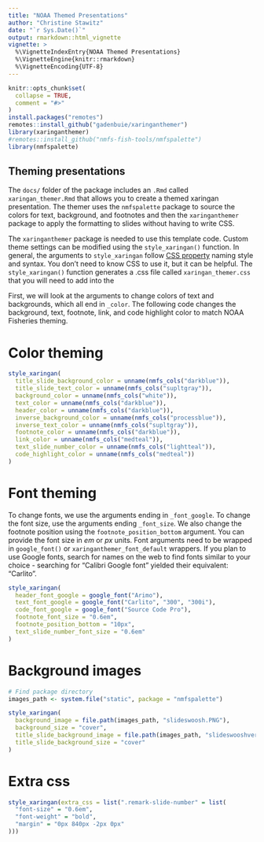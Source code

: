 ```yaml
---
title: "NOAA Themed Presentations"
author: "Christine Stawitz"
date: "`r Sys.Date()`"
output: rmarkdown::html_vignette
vignette: >
  %\VignetteIndexEntry{NOAA Themed Presentations}
  %\VignetteEngine{knitr::rmarkdown}
  %\VignetteEncoding{UTF-8}
---
```


```r
knitr::opts_chunk$set(
  collapse = TRUE,
  comment = "#>"
)
install.packages("remotes")
remotes::install_github("gadenbuie/xaringanthemer")
library(xaringanthemer)
#remotes::install_github("nmfs-fish-tools/nmfspalette")
library(nmfspalette)
```

## Theming presentations

The `docs/` folder of the package includes an `.Rmd` called `xaringan_themer.Rmd` that allows you to create a themed xaringan presentation. The themer uses the `nmfspalette` package to source the colors for text, background, and footnotes and then the `xaringanthemer` package to apply the formatting to slides without having to write CSS.

The `xaringanthemer` package is needed to use this template code. Custom theme settings can be modified using the `style_xaringan()` function. In general, the arguments to `style_xaringan` follow [CSS property](https://www.w3schools.com/cssref/) naming style and syntax. You don't need to know CSS to use it, but it can be helpful. The `style_xaringan()` function generates a .css file called `xaringan_themer.css` that you will need to add into the 

First, we will look at the arguments to change colors of text and backgrounds, which all end in `_color`. The following code changes the background, text, footnote, link, and code highlight color to match NOAA Fisheries theming.



# Color theming

```r
style_xaringan(
  title_slide_background_color = unname(nmfs_cols("darkblue")),
  title_slide_text_color = unname(nmfs_cols("supltgray")),
  background_color = unname(nmfs_cols("white")),
  text_color = unname(nmfs_cols("darkblue")),
  header_color = unname(nmfs_cols("darkblue")),
  inverse_background_color = unname(nmfs_cols("processblue")),
  inverse_text_color = unname(nmfs_cols("supltgray")),
  footnote_color = unname(nmfs_cols("darkblue")),
  link_color = unname(nmfs_cols("medteal")),
  text_slide_number_color = unname(nmfs_cols("lightteal")),
  code_highlight_color = unname(nmfs_cols("medteal"))
)
```

# Font theming

To change fonts, we use the arguments ending in `_font_google`. To change the font size, use the arguments ending `_font_size`. We also change the footnote position using the `footnote_position_bottom` argument. You can provide the font size in *em* or *px* units. Font arguments need to be wrapped in `google_font()` or `xaringanthemer_font_default` wrappers. If you plan to use Google fonts, search for names on the web to find fonts similar to your choice - searching for "Calibri Google font" yielded their equivalent: "Carlito".

```r
style_xaringan(
  header_font_google = google_font("Arimo"),
  text_font_google = google_font("Carlito", "300", "300i"),
  code_font_google = google_font("Source Code Pro"),
  footnote_font_size = "0.6em",
  footnote_position_bottom = "10px",
  text_slide_number_font_size = "0.6em"
)
```

# Background images

```r
# Find package directory
images_path <- system.file("static", package = "nmfspalette")

style_xaringan(
  background_image = file.path(images_path, "slideswoosh.PNG"),
  background_size = "cover",
  title_slide_background_image = file.path(images_path, "slideswooshver.png"),
  title_slide_background_size = "cover"
)
```

# Extra css
  
```r
style_xaringan(extra_css = list(".remark-slide-number" = list(
  "font-size" = "0.6em",
  "font-weight" = "bold",
  "margin" = "0px 840px -2px 0px"
)))
```

